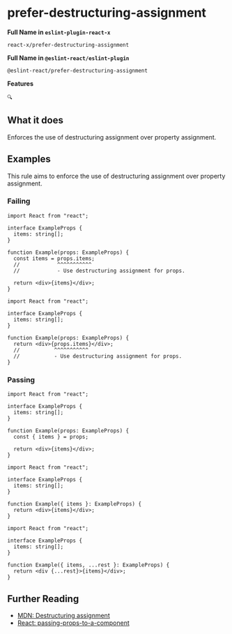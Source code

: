# prefer-destructuring-assignment

**Full Name in `eslint-plugin-react-x`**

```plain copy
react-x/prefer-destructuring-assignment
```

**Full Name in `@eslint-react/eslint-plugin`**

```plain copy
@eslint-react/prefer-destructuring-assignment
```

**Features**

`🔍`

## What it does

Enforces the use of destructuring assignment over property assignment.

## Examples

This rule aims to enforce the use of destructuring assignment over property assignment.

### Failing

```tsx
import React from "react";

interface ExampleProps {
  items: string[];
}

function Example(props: ExampleProps) {
  const items = props.items;
  //            ^^^^^^^^^^^
  //            - Use destructuring assignment for props.

  return <div>{items}</div>;
}
```

```tsx
import React from "react";

interface ExampleProps {
  items: string[];
}

function Example(props: ExampleProps) {
  return <div>{props.items}</div>;
  //           ^^^^^^^^^^^
  //           - Use destructuring assignment for props.
}
```

### Passing

```tsx
import React from "react";

interface ExampleProps {
  items: string[];
}

function Example(props: ExampleProps) {
  const { items } = props;

  return <div>{items}</div>;
}
```

```tsx
import React from "react";

interface ExampleProps {
  items: string[];
}

function Example({ items }: ExampleProps) {
  return <div>{items}</div>;
}
```

```tsx
import React from "react";

interface ExampleProps {
  items: string[];
}

function Example({ items, ...rest }: ExampleProps) {
  return <div {...rest}>{items}</div>;
}
```

## Further Reading

- [MDN: Destructuring assignment](https://developer.mozilla.org/en-US/docs/Web/JavaScript/Reference/Operators/Destructuring_assignment)
- [React: passing-props-to-a-component](https://react.dev/learn/passing-props-to-a-component#step-2-read-props-inside-the-child-component)
